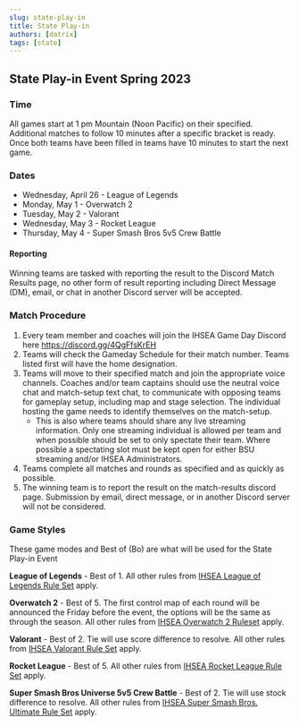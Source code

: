 ```yaml
---
slug: state-play-in
title: State Play-in
authors: [datrix]
tags: [state]
---
```


## State Play-in Event Spring 2023 ##

### Time ###

All games start at 1 pm Mountain (Noon Pacific) on their specified. Additional matches to follow 10 minutes after a specific bracket is ready. Once both teams have been filled in teams have 10 minutes to start the next game.

### Dates ###

- Wednesday, April 26 - League of Legends
- Monday, May 1 - Overwatch 2
- Tuesday, May 2 - Valorant
- Wednesday, May 3 - Rocket League
- Thursday, May 4 - Super Smash Bros 5v5 Crew Battle

#### Reporting ###

Winning teams are tasked with reporting the result to the Discord Match Results page, no other form of result reporting including Direct Message (DM), email, or chat in another Discord server will be accepted.

### Match Procedure ###

1. Every team member and coaches will join the IHSEA Game Day Discord here <https://discord.gg/4QgFfsKrEH>
2. Teams will check the Gameday Schedule for their match number. Teams listed first will have the home designation.
3. Teams will move to their specified match and join the appropriate voice channels. Coaches and/or team captains should use the neutral voice chat and match-setup text chat, to communicate with opposing teams for gameplay setup, including map and stage selection. The individual hosting the game needs to identify themselves on the match-setup.
    - This is also where teams should share any live streaming information. Only one streaming individual is allowed per team and when possible should be set to only spectate their team. Where possible a spectating slot must be kept open for either BSU streaming and/or IHSEA Administrators.
4. Teams complete all matches and rounds as specified and as quickly as possible.
5. The winning team is to report the result on the match-results discord page. Submission by email, direct message, or in another Discord server will not be considered.

### Game Styles ###

These game modes and Best of (Bo) are what will be used for the State Play-in Event

**League of Legends** - Best of 1. All other rules from [IHSEA League of Legends Rule Set](rules/league_of_legends) apply.

**Overwatch 2** - Best of 5. The first control map of each round will be announced the Friday before the event, the options will be the same as through the season. All other rules from [IHSEA Overwatch 2 Ruleset](rules/overwatch_2) apply.

**Valorant** - Best of 2. Tie will use score difference to resolve. All other rules from [IHSEA Valorant Rule Set](rules/valorant) apply.

**Rocket League** - Best of 5. All other rules from [IHSEA Rocket League Rule Set](rules/rocket_league) apply.

**Super Smash Bros Universe 5v5 Crew Battle** - Best of 2. Tie will use stock difference to resolve. All other rules from [IHSEA Super Smash Bros. Ultimate Rule Set](rules/smash_bros) apply.
